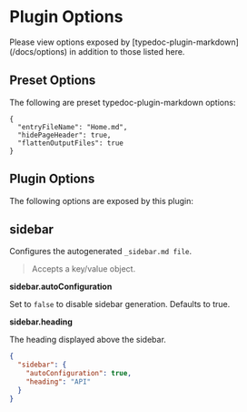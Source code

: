 
# Plugin Options

<Callout type="info">
  Please view options exposed by [typedoc-plugin-markdown](/docs/options) in
  addition to those listed here.
</Callout>

## Preset Options

The following are preset typedoc-plugin-markdown options:

```json"
{
  "entryFileName": "Home.md",
  "hidePageHeader": true,
  "flattenOutputFiles": true
}
```

## Plugin Options

The following options are exposed by this plugin:

## sidebar

<Callout emoji="💡">Configures the autogenerated `_sidebar.md file`.</Callout>

> Accepts a key/value object.

**sidebar.autoConfiguration**

Set to `false` to disable sidebar generation. Defaults to true.

**sidebar.heading**

The heading displayed above the sidebar.

```json filename="typedoc.json"
{
  "sidebar": {
    "autoConfiguration": true,
    "heading": "API"
  }
}
```
